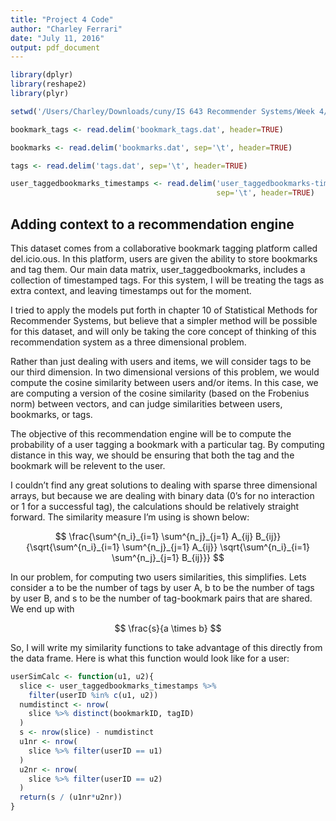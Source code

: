 ```yaml
---
title: "Project 4 Code"
author: "Charley Ferrari"
date: "July 11, 2016"
output: pdf_document
---
```


```r

library(dplyr)
library(reshape2)
library(plyr)

setwd('/Users/Charley/Downloads/cuny/IS 643 Recommender Systems/Week 4/hetrec2011-delicious-2k')

```

```r

bookmark_tags <- read.delim('bookmark_tags.dat', header=TRUE)

bookmarks <- read.delim('bookmarks.dat', sep='\t', header=TRUE)

tags <- read.delim('tags.dat', sep='\t', header=TRUE)

user_taggedbookmarks_timestamps <- read.delim('user_taggedbookmarks-timestamps.dat',
                                              sep='\t', header=TRUE)


```

## Adding context to a recommendation engine

This dataset comes from a collaborative bookmark tagging platform called del.icio.ous. In this platform, users are given the ability to store bookmarks and tag them. Our main data matrix, user_taggedbookmarks, includes a collection of timestamped tags. For this system, I will be treating the tags as extra context, and leaving timestamps out for the moment.

I tried to apply the models put forth in chapter 10 of Statistical Methods for Recommender Systems, but believe that a simpler method will be possible for this dataset, and will only be taking the core concept of thinking of this recommendation system as a three dimensional problem.

Rather than just dealing with users and items, we will consider tags to be our third dimension. In two dimensional versions of this problem, we would compute the cosine similarity between users and/or items. In this case, we are computing a version of the cosine similarity (based on the Frobenius norm) between vectors, and can judge similarities between users, bookmarks, or tags.

The objective of this recommendation engine will be to compute the probability of a user tagging a bookmark with a particular tag. By computing distance in this way, we should be ensuring that both the tag and the bookmark will be relevent to the user.

I couldn't find any great solutions to dealing with sparse three dimensional arrays, but because we are dealing with binary data (0's for no interaction or 1 for a successful tag), the calculations should be relatively straight forward. The similarity measure I'm using is shown below:

$$ \frac{\sum^{n_i}_{i=1} \sum^{n_j}_{j=1} A_{ij} B_{ij}}{\sqrt{\sum^{n_i}_{i=1} \sum^{n_j}_{j=1} A_{ij}} \sqrt{\sum^{n_i}_{i=1} \sum^{n_j}_{j=1} B_{ij}}} $$

In our problem, for computing two users similarities, this simplifies. Lets consider a to be the number of tags by user A, b to be the number of tags by user B, and s to be the number of tag-bookmark pairs that are shared. We end up with

$$ \frac{s}{a \times b} $$

So, I will write my similarity functions to take advantage of this directly from the data frame. Here is what this function would look like for a user:

```r

userSimCalc <- function(u1, u2){
  slice <- user_taggedbookmarks_timestamps %>%
    filter(userID %in% c(u1, u2))
  numdistinct <- nrow(
    slice %>% distinct(bookmarkID, tagID)
  )
  s <- nrow(slice) - numdistinct
  u1nr <- nrow(
    slice %>% filter(userID == u1)
  )
  u2nr <- nrow(
    slice %>% filter(userID == u2)
  )
  return(s / (u1nr*u2nr))
}



```
